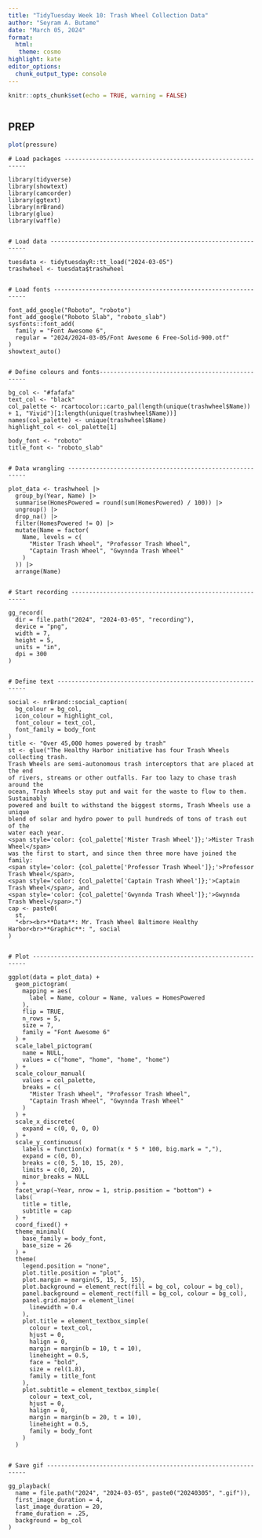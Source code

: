 ```yaml
---
title: "TidyTuesday Week 10: Trash Wheel Collection Data"
author: "Seyram A. Butame"
date: "March 05, 2024"
format:
  html: 
   theme: cosmo
highlight: kate
editor_options:
  chunk_output_type: console
---
```


```r
knitr::opts_chunk$set(echo = TRUE, warning = FALSE)
```



```r


```



## PREP

```r

plot(pressure)

```

```
# Load packages -----------------------------------------------------------

library(tidyverse)
library(showtext)
library(camcorder)
library(ggtext)
library(nrBrand)
library(glue)
library(waffle)


# Load data ---------------------------------------------------------------

tuesdata <- tidytuesdayR::tt_load("2024-03-05")
trashwheel <- tuesdata$trashwheel


# Load fonts --------------------------------------------------------------

font_add_google("Roboto", "roboto")
font_add_google("Roboto Slab", "roboto_slab")
sysfonts::font_add(
  family = "Font Awesome 6",
  regular = "2024/2024-03-05/Font Awesome 6 Free-Solid-900.otf"
)
showtext_auto()


# Define colours and fonts-------------------------------------------------

bg_col <- "#fafafa"
text_col <- "black"
col_palette <- rcartocolor::carto_pal(length(unique(trashwheel$Name)) + 1, "Vivid")[1:length(unique(trashwheel$Name))]
names(col_palette) <- unique(trashwheel$Name)
highlight_col <- col_palette[1]

body_font <- "roboto"
title_font <- "roboto_slab"


# Data wrangling ----------------------------------------------------------

plot_data <- trashwheel |>
  group_by(Year, Name) |>
  summarise(HomesPowered = round(sum(HomesPowered) / 100)) |>
  ungroup() |>
  drop_na() |>
  filter(HomesPowered != 0) |> 
  mutate(Name = factor(
    Name, levels = c(
      "Mister Trash Wheel", "Professor Trash Wheel",
      "Captain Trash Wheel", "Gwynnda Trash Wheel"
    )
  )) |> 
  arrange(Name)


# Start recording ---------------------------------------------------------

gg_record(
  dir = file.path("2024", "2024-03-05", "recording"),
  device = "png",
  width = 7,
  height = 5,
  units = "in",
  dpi = 300
)


# Define text -------------------------------------------------------------

social <- nrBrand::social_caption(
  bg_colour = bg_col,
  icon_colour = highlight_col,
  font_colour = text_col,
  font_family = body_font
)
title <- "Over 45,000 homes powered by trash"
st <- glue("The Healthy Harbor initiative has four Trash Wheels collecting trash.
Trash Wheels are semi-autonomous trash interceptors that are placed at the end
of rivers, streams or other outfalls. Far too lazy to chase trash around the
ocean, Trash Wheels stay put and wait for the waste to flow to them. Sustainably
powered and built to withstand the biggest storms, Trash Wheels use a unique
blend of solar and hydro power to pull hundreds of tons of trash out of the
water each year. 
<span style='color: {col_palette['Mister Trash Wheel']};'>Mister Trash Wheel</span> 
was the first to start, and since then three more have joined the family: 
<span style='color: {col_palette['Professor Trash Wheel']};'>Professor Trash Wheel</span>, 
<span style='color: {col_palette['Captain Trash Wheel']};'>Captain Trash Wheel</span>, and
<span style='color: {col_palette['Gwynnda Trash Wheel']};'>Gwynnda Trash Wheel</span>.")
cap <- paste0(
  st,
  "<br><br>**Data**: Mr. Trash Wheel Baltimore Healthy Harbor<br>**Graphic**: ", social
)


# Plot --------------------------------------------------------------------

ggplot(data = plot_data) +
  geom_pictogram(
    mapping = aes(
      label = Name, colour = Name, values = HomesPowered
    ),
    flip = TRUE,
    n_rows = 5,
    size = 7,
    family = "Font Awesome 6"
  ) +
  scale_label_pictogram(
    name = NULL,
    values = c("home", "home", "home", "home")
  ) +
  scale_colour_manual(
    values = col_palette,
    breaks = c(
      "Mister Trash Wheel", "Professor Trash Wheel",
      "Captain Trash Wheel", "Gwynnda Trash Wheel"
    )
  ) +
  scale_x_discrete(
    expand = c(0, 0, 0, 0)
  ) +
  scale_y_continuous(
    labels = function(x) format(x * 5 * 100, big.mark = ","),
    expand = c(0, 0),
    breaks = c(0, 5, 10, 15, 20),
    limits = c(0, 20),
    minor_breaks = NULL
  ) +
  facet_wrap(~Year, nrow = 1, strip.position = "bottom") +
  labs(
    title = title,
    subtitle = cap
  ) +
  coord_fixed() +
  theme_minimal(
    base_family = body_font,
    base_size = 26
  ) +
  theme(
    legend.position = "none",
    plot.title.position = "plot",
    plot.margin = margin(5, 15, 5, 15),
    plot.background = element_rect(fill = bg_col, colour = bg_col),
    panel.background = element_rect(fill = bg_col, colour = bg_col),
    panel.grid.major = element_line(
      linewidth = 0.4
    ),
    plot.title = element_textbox_simple(
      colour = text_col,
      hjust = 0,
      halign = 0,
      margin = margin(b = 10, t = 10),
      lineheight = 0.5,
      face = "bold",
      size = rel(1.8),
      family = title_font
    ),
    plot.subtitle = element_textbox_simple(
      colour = text_col,
      hjust = 0,
      halign = 0,
      margin = margin(b = 20, t = 10),
      lineheight = 0.5,
      family = body_font
    )
  )


# Save gif ----------------------------------------------------------------

gg_playback(
  name = file.path("2024", "2024-03-05", paste0("20240305", ".gif")),
  first_image_duration = 4,
  last_image_duration = 20,
  frame_duration = .25,
  background = bg_col
)
```
